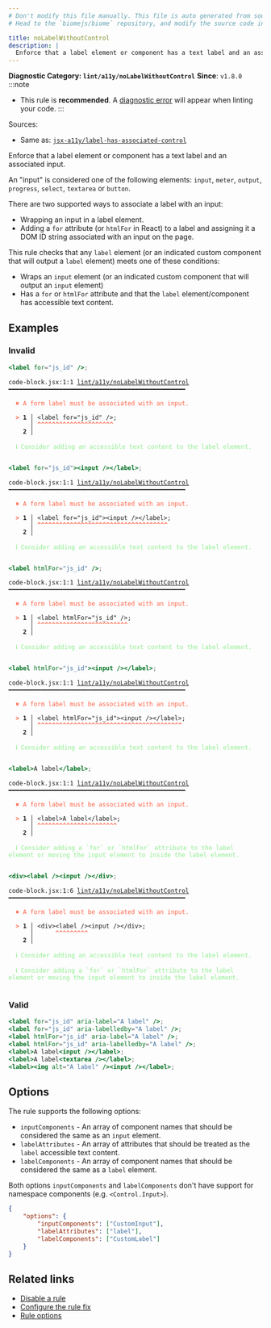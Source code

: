 ```yaml
---
# Don't modify this file manually. This file is auto generated from source, and you will lose your changes next time the website is built.
# Head to the `biomejs/biome` repository, and modify the source code in there.

title: noLabelWithoutControl
description: |
  Enforce that a label element or component has a text label and an associated input.
---
```


**Diagnostic Category: `lint/a11y/noLabelWithoutControl`**
<Tabs>
<TabItem label="JSX and TSX" icon="seti:javascript">
**Since**: `v1.8.0`
:::note
- This rule is **recommended**. A [diagnostic error](/reference/diagnostics#error) will appear when linting your code.
:::

Sources: 
- Same as: <a href="https://github.com/jsx-eslint/eslint-plugin-jsx-a11y/blob/main/docs/rules/label-has-associated-control.md" target="_blank"><code>jsx-a11y/label-has-associated-control</code></a>

Enforce that a label element or component has a text label and an associated input.

An "input" is considered one of the following elements: `input`, `meter`, `output`, `progress`, `select`, `textarea` or `button`.

There are two supported ways to associate a label with an input:

- Wrapping an input in a label element.
- Adding a `for` attribute (or `htmlFor` in React) to a label and assigning it a DOM ID string associated with an input on the page.

This rule checks that any `label` element (or an indicated custom component that will output a `label` element) meets one of these conditions:

- Wraps an `input` element (or an indicated custom component that will output an `input` element)
- Has a `for` or `htmlFor` attribute and that the `label` element/component has accessible text content.

## Examples

### Invalid

```jsx
<label for="js_id" />;
```

<pre class="language-text"><code class="language-text">code-block.jsx:1:1 <a href="https://biomejs.dev/linter/rules/no-label-without-control">lint/a11y/noLabelWithoutControl</a> ━━━━━━━━━━━━━━━━━━━━━━━━━━━━━━━━━━━━━━━━━━━━━━━━━<br /><br />  <strong><span style="color: Tomato;">✖</span></strong> <span style="color: Tomato;">A form label must be associated with an input.</span><br />  <br />  <strong><span style="color: Tomato;">&gt;</span></strong> <strong>1 │ </strong>&lt;label for=&quot;js&#95;id&quot; /&gt;;<br />   <strong>   │ </strong><strong><span style="color: Tomato;">^</span></strong><strong><span style="color: Tomato;">^</span></strong><strong><span style="color: Tomato;">^</span></strong><strong><span style="color: Tomato;">^</span></strong><strong><span style="color: Tomato;">^</span></strong><strong><span style="color: Tomato;">^</span></strong><strong><span style="color: Tomato;">^</span></strong><strong><span style="color: Tomato;">^</span></strong><strong><span style="color: Tomato;">^</span></strong><strong><span style="color: Tomato;">^</span></strong><strong><span style="color: Tomato;">^</span></strong><strong><span style="color: Tomato;">^</span></strong><strong><span style="color: Tomato;">^</span></strong><strong><span style="color: Tomato;">^</span></strong><strong><span style="color: Tomato;">^</span></strong><strong><span style="color: Tomato;">^</span></strong><strong><span style="color: Tomato;">^</span></strong><strong><span style="color: Tomato;">^</span></strong><strong><span style="color: Tomato;">^</span></strong><strong><span style="color: Tomato;">^</span></strong><strong><span style="color: Tomato;">^</span></strong><br />    <strong>2 │ </strong><br />  <br />  <strong><span style="color: lightgreen;">ℹ</span></strong> <span style="color: lightgreen;">Consider adding an accessible text content to the label element.</span><br />  <br /></code></pre>

```jsx
<label for="js_id"><input /></label>;
```

<pre class="language-text"><code class="language-text">code-block.jsx:1:1 <a href="https://biomejs.dev/linter/rules/no-label-without-control">lint/a11y/noLabelWithoutControl</a> ━━━━━━━━━━━━━━━━━━━━━━━━━━━━━━━━━━━━━━━━━━━━━━━━━<br /><br />  <strong><span style="color: Tomato;">✖</span></strong> <span style="color: Tomato;">A form label must be associated with an input.</span><br />  <br />  <strong><span style="color: Tomato;">&gt;</span></strong> <strong>1 │ </strong>&lt;label for=&quot;js&#95;id&quot;&gt;&lt;input /&gt;&lt;/label&gt;;<br />   <strong>   │ </strong><strong><span style="color: Tomato;">^</span></strong><strong><span style="color: Tomato;">^</span></strong><strong><span style="color: Tomato;">^</span></strong><strong><span style="color: Tomato;">^</span></strong><strong><span style="color: Tomato;">^</span></strong><strong><span style="color: Tomato;">^</span></strong><strong><span style="color: Tomato;">^</span></strong><strong><span style="color: Tomato;">^</span></strong><strong><span style="color: Tomato;">^</span></strong><strong><span style="color: Tomato;">^</span></strong><strong><span style="color: Tomato;">^</span></strong><strong><span style="color: Tomato;">^</span></strong><strong><span style="color: Tomato;">^</span></strong><strong><span style="color: Tomato;">^</span></strong><strong><span style="color: Tomato;">^</span></strong><strong><span style="color: Tomato;">^</span></strong><strong><span style="color: Tomato;">^</span></strong><strong><span style="color: Tomato;">^</span></strong><strong><span style="color: Tomato;">^</span></strong><strong><span style="color: Tomato;">^</span></strong><strong><span style="color: Tomato;">^</span></strong><strong><span style="color: Tomato;">^</span></strong><strong><span style="color: Tomato;">^</span></strong><strong><span style="color: Tomato;">^</span></strong><strong><span style="color: Tomato;">^</span></strong><strong><span style="color: Tomato;">^</span></strong><strong><span style="color: Tomato;">^</span></strong><strong><span style="color: Tomato;">^</span></strong><strong><span style="color: Tomato;">^</span></strong><strong><span style="color: Tomato;">^</span></strong><strong><span style="color: Tomato;">^</span></strong><strong><span style="color: Tomato;">^</span></strong><strong><span style="color: Tomato;">^</span></strong><strong><span style="color: Tomato;">^</span></strong><strong><span style="color: Tomato;">^</span></strong><strong><span style="color: Tomato;">^</span></strong><br />    <strong>2 │ </strong><br />  <br />  <strong><span style="color: lightgreen;">ℹ</span></strong> <span style="color: lightgreen;">Consider adding an accessible text content to the label element.</span><br />  <br /></code></pre>

```jsx
<label htmlFor="js_id" />;
```

<pre class="language-text"><code class="language-text">code-block.jsx:1:1 <a href="https://biomejs.dev/linter/rules/no-label-without-control">lint/a11y/noLabelWithoutControl</a> ━━━━━━━━━━━━━━━━━━━━━━━━━━━━━━━━━━━━━━━━━━━━━━━━━<br /><br />  <strong><span style="color: Tomato;">✖</span></strong> <span style="color: Tomato;">A form label must be associated with an input.</span><br />  <br />  <strong><span style="color: Tomato;">&gt;</span></strong> <strong>1 │ </strong>&lt;label htmlFor=&quot;js&#95;id&quot; /&gt;;<br />   <strong>   │ </strong><strong><span style="color: Tomato;">^</span></strong><strong><span style="color: Tomato;">^</span></strong><strong><span style="color: Tomato;">^</span></strong><strong><span style="color: Tomato;">^</span></strong><strong><span style="color: Tomato;">^</span></strong><strong><span style="color: Tomato;">^</span></strong><strong><span style="color: Tomato;">^</span></strong><strong><span style="color: Tomato;">^</span></strong><strong><span style="color: Tomato;">^</span></strong><strong><span style="color: Tomato;">^</span></strong><strong><span style="color: Tomato;">^</span></strong><strong><span style="color: Tomato;">^</span></strong><strong><span style="color: Tomato;">^</span></strong><strong><span style="color: Tomato;">^</span></strong><strong><span style="color: Tomato;">^</span></strong><strong><span style="color: Tomato;">^</span></strong><strong><span style="color: Tomato;">^</span></strong><strong><span style="color: Tomato;">^</span></strong><strong><span style="color: Tomato;">^</span></strong><strong><span style="color: Tomato;">^</span></strong><strong><span style="color: Tomato;">^</span></strong><strong><span style="color: Tomato;">^</span></strong><strong><span style="color: Tomato;">^</span></strong><strong><span style="color: Tomato;">^</span></strong><strong><span style="color: Tomato;">^</span></strong><br />    <strong>2 │ </strong><br />  <br />  <strong><span style="color: lightgreen;">ℹ</span></strong> <span style="color: lightgreen;">Consider adding an accessible text content to the label element.</span><br />  <br /></code></pre>

```jsx
<label htmlFor="js_id"><input /></label>;
```

<pre class="language-text"><code class="language-text">code-block.jsx:1:1 <a href="https://biomejs.dev/linter/rules/no-label-without-control">lint/a11y/noLabelWithoutControl</a> ━━━━━━━━━━━━━━━━━━━━━━━━━━━━━━━━━━━━━━━━━━━━━━━━━<br /><br />  <strong><span style="color: Tomato;">✖</span></strong> <span style="color: Tomato;">A form label must be associated with an input.</span><br />  <br />  <strong><span style="color: Tomato;">&gt;</span></strong> <strong>1 │ </strong>&lt;label htmlFor=&quot;js&#95;id&quot;&gt;&lt;input /&gt;&lt;/label&gt;;<br />   <strong>   │ </strong><strong><span style="color: Tomato;">^</span></strong><strong><span style="color: Tomato;">^</span></strong><strong><span style="color: Tomato;">^</span></strong><strong><span style="color: Tomato;">^</span></strong><strong><span style="color: Tomato;">^</span></strong><strong><span style="color: Tomato;">^</span></strong><strong><span style="color: Tomato;">^</span></strong><strong><span style="color: Tomato;">^</span></strong><strong><span style="color: Tomato;">^</span></strong><strong><span style="color: Tomato;">^</span></strong><strong><span style="color: Tomato;">^</span></strong><strong><span style="color: Tomato;">^</span></strong><strong><span style="color: Tomato;">^</span></strong><strong><span style="color: Tomato;">^</span></strong><strong><span style="color: Tomato;">^</span></strong><strong><span style="color: Tomato;">^</span></strong><strong><span style="color: Tomato;">^</span></strong><strong><span style="color: Tomato;">^</span></strong><strong><span style="color: Tomato;">^</span></strong><strong><span style="color: Tomato;">^</span></strong><strong><span style="color: Tomato;">^</span></strong><strong><span style="color: Tomato;">^</span></strong><strong><span style="color: Tomato;">^</span></strong><strong><span style="color: Tomato;">^</span></strong><strong><span style="color: Tomato;">^</span></strong><strong><span style="color: Tomato;">^</span></strong><strong><span style="color: Tomato;">^</span></strong><strong><span style="color: Tomato;">^</span></strong><strong><span style="color: Tomato;">^</span></strong><strong><span style="color: Tomato;">^</span></strong><strong><span style="color: Tomato;">^</span></strong><strong><span style="color: Tomato;">^</span></strong><strong><span style="color: Tomato;">^</span></strong><strong><span style="color: Tomato;">^</span></strong><strong><span style="color: Tomato;">^</span></strong><strong><span style="color: Tomato;">^</span></strong><strong><span style="color: Tomato;">^</span></strong><strong><span style="color: Tomato;">^</span></strong><strong><span style="color: Tomato;">^</span></strong><strong><span style="color: Tomato;">^</span></strong><br />    <strong>2 │ </strong><br />  <br />  <strong><span style="color: lightgreen;">ℹ</span></strong> <span style="color: lightgreen;">Consider adding an accessible text content to the label element.</span><br />  <br /></code></pre>

```jsx
<label>A label</label>;
```

<pre class="language-text"><code class="language-text">code-block.jsx:1:1 <a href="https://biomejs.dev/linter/rules/no-label-without-control">lint/a11y/noLabelWithoutControl</a> ━━━━━━━━━━━━━━━━━━━━━━━━━━━━━━━━━━━━━━━━━━━━━━━━━<br /><br />  <strong><span style="color: Tomato;">✖</span></strong> <span style="color: Tomato;">A form label must be associated with an input.</span><br />  <br />  <strong><span style="color: Tomato;">&gt;</span></strong> <strong>1 │ </strong>&lt;label&gt;A label&lt;/label&gt;;<br />   <strong>   │ </strong><strong><span style="color: Tomato;">^</span></strong><strong><span style="color: Tomato;">^</span></strong><strong><span style="color: Tomato;">^</span></strong><strong><span style="color: Tomato;">^</span></strong><strong><span style="color: Tomato;">^</span></strong><strong><span style="color: Tomato;">^</span></strong><strong><span style="color: Tomato;">^</span></strong><strong><span style="color: Tomato;">^</span></strong><strong><span style="color: Tomato;">^</span></strong><strong><span style="color: Tomato;">^</span></strong><strong><span style="color: Tomato;">^</span></strong><strong><span style="color: Tomato;">^</span></strong><strong><span style="color: Tomato;">^</span></strong><strong><span style="color: Tomato;">^</span></strong><strong><span style="color: Tomato;">^</span></strong><strong><span style="color: Tomato;">^</span></strong><strong><span style="color: Tomato;">^</span></strong><strong><span style="color: Tomato;">^</span></strong><strong><span style="color: Tomato;">^</span></strong><strong><span style="color: Tomato;">^</span></strong><strong><span style="color: Tomato;">^</span></strong><strong><span style="color: Tomato;">^</span></strong><br />    <strong>2 │ </strong><br />  <br />  <strong><span style="color: lightgreen;">ℹ</span></strong> <span style="color: lightgreen;">Consider adding a `for` or `htmlFor` attribute to the label element or moving the input element to inside the label element.</span><br />  <br /></code></pre>

```jsx
<div><label /><input /></div>;
```

<pre class="language-text"><code class="language-text">code-block.jsx:1:6 <a href="https://biomejs.dev/linter/rules/no-label-without-control">lint/a11y/noLabelWithoutControl</a> ━━━━━━━━━━━━━━━━━━━━━━━━━━━━━━━━━━━━━━━━━━━━━━━━━<br /><br />  <strong><span style="color: Tomato;">✖</span></strong> <span style="color: Tomato;">A form label must be associated with an input.</span><br />  <br />  <strong><span style="color: Tomato;">&gt;</span></strong> <strong>1 │ </strong>&lt;div&gt;&lt;label /&gt;&lt;input /&gt;&lt;/div&gt;;<br />   <strong>   │ </strong>     <strong><span style="color: Tomato;">^</span></strong><strong><span style="color: Tomato;">^</span></strong><strong><span style="color: Tomato;">^</span></strong><strong><span style="color: Tomato;">^</span></strong><strong><span style="color: Tomato;">^</span></strong><strong><span style="color: Tomato;">^</span></strong><strong><span style="color: Tomato;">^</span></strong><strong><span style="color: Tomato;">^</span></strong><strong><span style="color: Tomato;">^</span></strong><br />    <strong>2 │ </strong><br />  <br />  <strong><span style="color: lightgreen;">ℹ</span></strong> <span style="color: lightgreen;">Consider adding an accessible text content to the label element.</span><br />  <br />  <strong><span style="color: lightgreen;">ℹ</span></strong> <span style="color: lightgreen;">Consider adding a `for` or `htmlFor` attribute to the label element or moving the input element to inside the label element.</span><br />  <br /></code></pre>

### Valid

```jsx
<label for="js_id" aria-label="A label" />;
<label for="js_id" aria-labelledby="A label" />;
<label htmlFor="js_id" aria-label="A label" />;
<label htmlFor="js_id" aria-labelledby="A label" />;
<label>A label<input /></label>;
<label>A label<textarea /></label>;
<label><img alt="A label" /><input /></label>;
```

## Options

The rule supports the following options:

- `inputComponents` - An array of component names that should be considered the same as an `input` element.
- `labelAttributes` - An array of attributes that should be treated as the `label` accessible text content.
- `labelComponents` - An array of component names that should be considered the same as a `label` element.

Both options `inputComponents` and `labelComponents` don't have support for namespace components (e.g. `<Control.Input>`).

```json
{
    "options": {
        "inputComponents": ["CustomInput"],
        "labelAttributes": ["label"],
        "labelComponents": ["CustomLabel"]
    }
}
```

## Related links

- [Disable a rule](/linter/#disable-a-lint-rule)
- [Configure the rule fix](/linter#configure-the-rule-fix)
- [Rule options](/linter/#rule-options)

</TabItem>
</Tabs>

